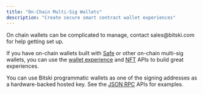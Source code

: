 ```yaml
---
title: "On-Chain Multi-Sig Wallets"
description: "Create secure smart contract wallet experiences"
---
```


<Note>
On chain wallets can be complicated to manage, contact sales@bitski.com for
help getting set up.
</Note>

If you have on-chain wallets built with [Safe](https://docs.safe.global/) or
other on-chain multi-sig wallets, you can use the [wallet
experience](/wallet-as-a-service/wallet-experience-apis) and
[NFT](/wallet-as-a-service/nft-apis) APIs to build great experiences.

You can use Bitski programmatic wallets as one of the signing addresses as a
hardware-backed hosted key. See the [JSON RPC](/wallet-as-a-service/web-3/web3-get-started)
APIs for examples.
